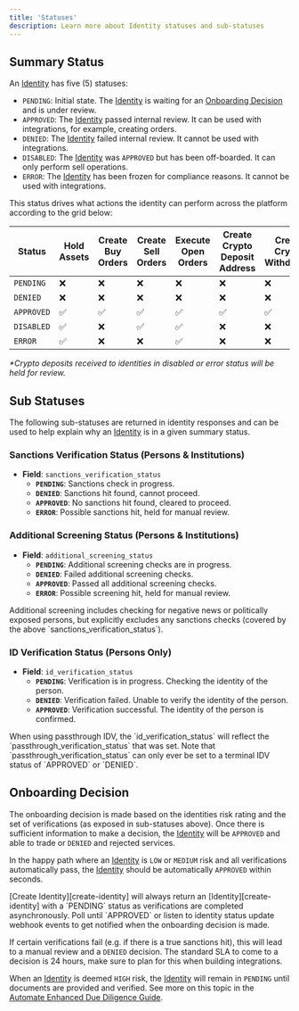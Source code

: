 ```yaml
---
title: 'Statuses'
description: Learn more about Identity statuses and sub-statuses
---
```




[create-identity]: /api-reference/Identities/identities
[onboarding-decision]: /identity/statuses#onboarding-decision
[automate-enhanced-due-diligence-guide]: /identity/edd

<Description description={frontMatter.description}/>

## Summary Status
An [Identity][create-identity] has five (5) statuses:

- `PENDING`: Initial state. The [Identity][create-identity] is waiting for an [Onboarding Decision][onboarding-decision] and is under review.
- `APPROVED`: The [Identity][create-identity] passed internal review. It can be used with integrations, for example, creating orders.
- `DENIED`: The [Identity][create-identity] failed internal review. It cannot be used with integrations.
- `DISABLED`: The [Identity][create-identity] was `APPROVED` but has been off-boarded. It can only perform sell operations.
- `ERROR`: The [Identity][create-identity] has been frozen for compliance reasons. It cannot be used with integrations.

This status drives what actions the identity can perform across the platform according to the grid below: 

| Status   | Hold Assets | Create Buy Orders | Create Sell Orders | Execute Open Orders | Create Crypto Deposit Address | Create Crypto Withdrawal | Receive Crypto Deposits |
|----------|-------------|-------------------|---------------------|----------------------|-------------------------------|--------------------------|--------------------------|
| `PENDING`  | ❌          | ❌                | ❌                  | ❌                   | ❌                            | ❌                       | ❌                       |
| `DENIED`   | ❌          | ❌                | ❌                  | ❌                   | ❌                            | ❌                       | ❌                       |
| `APPROVED` | ✅          | ✅                | ✅                  | ✅                   | ✅                            | ✅                       | ✅                       |
| `DISABLED` | ✅          | ❌                | ✅                  | ✅                   | ❌                            | ❌                       | ❌*                      |
| `ERROR`    | ✅          | ❌                | ❌                  | ✅                   | ❌                            | ❌                       | ❌*                      |

_*Crypto deposits received to identities in disabled or error status will be held for review._

## Sub Statuses

The following sub-statuses are returned in identity responses and can be used to help explain why an [Identity][create-identity] is in a given summary status.

### Sanctions Verification Status (Persons & Institutions)
- **Field**: `sanctions_verification_status`
  - **`PENDING`**: Sanctions check in progress.
  - **`DENIED`**: Sanctions hit found, cannot proceed.
  - **`APPROVED`**: No sanctions hit found, cleared to proceed.
  - **`ERROR`**: Possible sanctions hit, held for manual review.

### Additional Screening Status (Persons & Institutions)
- **Field**: `additional_screening_status`
  - **`PENDING`**: Additional screening checks are in progress.
  - **`DENIED`**: Failed additional screening checks.
  - **`APPROVED`**: Passed all additional screening checks.
  - **`ERROR`**: Possible screening hit, held for manual review.

<Tip>
Additional screening includes checking for negative news or politically exposed persons, but explicitly excludes any sanctions checks (covered by the above `sanctions_verification_status`).
</Tip>

### ID Verification Status (Persons Only)
- **Field**: `id_verification_status`
  - **`PENDING`**: Verification is in progress. Checking the identity of the person.
  - **`DENIED`**: Verification failed. Unable to verify the identity of the person.
  - **`APPROVED`**: Verification successful. The identity of the person is confirmed.

<Tip>
When using passthrough IDV, the `id_verification_status` will reflect the `passthrough_verification_status` that was set. Note 
that `passthrough_verification_status` can only ever be set to a terminal IDV status of `APPROVED` or `DENIED`.
</Tip>


## Onboarding Decision
The onboarding decision is made based on the identities risk rating and the set of verifications (as exposed in sub-statuses above).
Once there is sufficient information to make a decision, the [Identity][create-identity] will be `APPROVED` and able to trade or `DENIED` and rejected services.

In the happy path where an [Identity][create-identity] is `LOW` or `MEDIUM` risk and all verifications automatically pass, the [Identity][create-identity] should be automatically `APPROVED` within seconds.

<Tip>
[Create Identity][create-identity] will always return an [Identity][create-identity] with a `PENDING` status as verifications are completed asynchronously. Poll until `APPROVED` or listen 
to identity status update webhook events to get notified when the onboarding decision is made.
</Tip>

If certain verifications fail (e.g. if there is a true sanctions hit), this will lead to a manual review and a `DENIED` decision. The standard SLA to come to a decision is 24 hours, make 
sure to plan for this when building integrations.

When an [Identity][create-identity] is deemed `HIGH` risk, the [Identity][create-identity] will remain in `PENDING` until documents are provided and verified. See more on this topic in the [Automate Enhanced Due Diligence Guide][automate-enhanced-due-diligence-guide].
